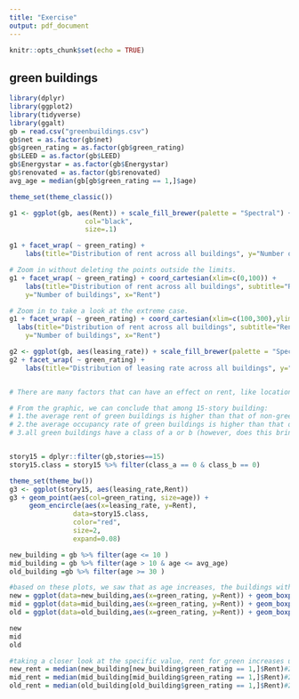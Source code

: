 ---
title: "Exercise"
output: pdf_document
---

```{r setup, include=FALSE}
knitr::opts_chunk$set(echo = TRUE)
```

## green buildings
```{r}
library(dplyr)
library(ggplot2)
library(tidyverse)
library(ggalt)
gb = read.csv("greenbuildings.csv")
gb$net = as.factor(gb$net)
gb$green_rating = as.factor(gb$green_rating)
gb$LEED = as.factor(gb$LEED)
gb$Energystar = as.factor(gb$Energystar)
gb$renovated = as.factor(gb$renovated)
avg_age = median(gb[gb$green_rating == 1,]$age)
```

```{r}
theme_set(theme_classic())

g1 <- ggplot(gb, aes(Rent)) + scale_fill_brewer(palette = "Spectral") +                geom_histogram(aes(fill=stories),binwidth = 2, 
                   col="black", 
                   size=.1)

g1 + facet_wrap( ~ green_rating) + 
    labs(title="Distribution of rent across all buildings", y="Number of buildings", x="Rent")

# Zoom in without deleting the points outside the limits.
g1 + facet_wrap( ~ green_rating) + coord_cartesian(xlim=c(0,100)) +
    labs(title="Distribution of rent across all buildings", subtitle="Rent below $100",
    y="Number of buildings", x="Rent")

# Zoom in to take a look at the extreme case.
g1 + facet_wrap( ~ green_rating) + coord_cartesian(xlim=c(100,300),ylim=c(0,25)) +
  labs(title="Distribution of rent across all buildings", subtitle="Rent above $100",
    y="Number of buildings", x="Rent")

g2 <- ggplot(gb, aes(leasing_rate)) + scale_fill_brewer(palette = "Spectral") +                geom_density(aes(fill=factor(green_rating)), alpha=0.8)
g2 + facet_wrap( ~ green_rating) + 
    labs(title="Distribution of leasing rate across all buildings", y="Density", x="Leasing Rate")


# There are many factors that can have an effect on rent, like location, building quality, appliances and Other amenities, tenant/use mix, etc. Now we know that the target project is a new 15-story mixed-use building on East Cesar Chavez, just across I-35 from downtown. Since we have story information in the dataset, let's focus on the situation of 15-story buildings.

# From the graphic, we can conclude that among 15-story building:
# 1.the average rent of green buildings is higher than that of non-green buildings;
# 2.the average occupancy rate of green buildings is higher than that of non-green buildings;
# 3.all green buildings have a class of a or b (however, does this bring extra cost)?


story15 = dplyr::filter(gb,stories==15)
story15.class = story15 %>% filter(class_a == 0 & class_b == 0)

theme_set(theme_bw())
g3 <- ggplot(story15, aes(leasing_rate,Rent))
g3 + geom_point(aes(col=green_rating, size=age)) + 
     geom_encircle(aes(x=leasing_rate, y=Rent), 
                data=story15.class, 
                color="red", 
                size=2, 
                expand=0.08)
```

```{r}
new_building = gb %>% filter(age <= 10 )
mid_building = gb %>% filter(age > 10 & age <= avg_age)
old_building =gb %>% filter(age >= 30 )

#based on these plots, we saw that as age increases, the buildings with green rating increases in rent
new = ggplot(data=new_building,aes(x=green_rating, y=Rent)) + geom_boxplot()  
mid = ggplot(data=mid_building,aes(x=green_rating, y=Rent)) + geom_boxplot()                        
old = ggplot(data=old_building,aes(x=green_rating, y=Rent)) + geom_boxplot() 

new
mid
old

#taking a closer look at the specific value, rent for green increases until around the median age of 22 then it decreases slightly but still higher then when its new
new_rent = median(new_building[new_building$green_rating == 1,]$Rent)#26.75
mid_rent = median(mid_building[mid_building$green_rating == 1,]$Rent)#29
old_rent = median(old_building[old_building$green_rating == 1,]$Rent)#28.9
```



